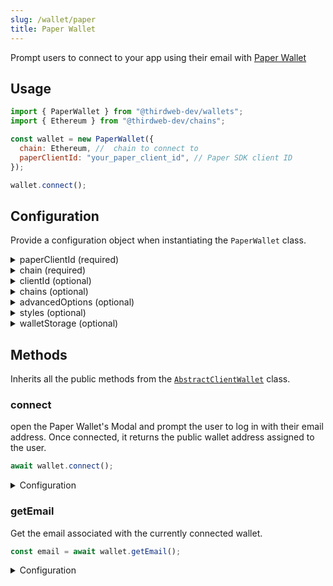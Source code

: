```yaml
---
slug: /wallet/paper
title: Paper Wallet
---
```



Prompt users to connect to your app using their email with [Paper Wallet](https://docs.withpaper.com/reference/embedded-wallet-service-overview)

## Usage

```javascript
import { PaperWallet } from "@thirdweb-dev/wallets";
import { Ethereum } from "@thirdweb-dev/chains";

const wallet = new PaperWallet({
  chain: Ethereum, //  chain to connect to
  paperClientId: "your_paper_client_id", // Paper SDK client ID
});

wallet.connect();
```

## Configuration

Provide a configuration object when instantiating the `PaperWallet` class.

<details>
  <summary>paperClientId (required)</summary>
  <div>

Paper SDK requires a clientId for instantiation. You can create a `clientId` for your app on [paper.xyz](https://paper.xyz/product/wallet)

Must be a `string`.

</div>
</details>

<details>
  <summary>chain (required)</summary>
  <div>

The chain to connect to by default.

Must be a `Chain` object, from the [`@thirdweb-dev/chains`](https://www.npmjs.com/package/@thirdweb-dev/chains) package.

</div>
</details>

<details>
  <summary>clientId (optional)</summary>
  <div>

Provide `clientId` to use the thirdweb RPCs for given `chains`

You can create a client ID for your application from [thirdweb dashboard](https://thirdweb.com/create-api-key).

</div>
</details>

<details>
  <summary>chains (optional)</summary>
  <div>

Provide an array of chains you want to support.

Must be an array of `Chain` objects, from the [`@thirdweb-dev/chains`](https://www.npmjs.com/package/@thirdweb-dev/chains) package.

</div>
</details>

<details>
  <summary>advancedOptions (optional)</summary>
  <div>

Advanced options for Paper SDK.

```ts
advancedOptions: {
  recoveryShareManagement?: 'AWS_MANAGED' | 'USER_MANAGED'
}
```

`recoveryShareManagement` indicates who should be in charge of managing the user's recovery share. Choosing `"AWS_MANAGED"` is the easiest to get started and is generally what we recommend. For more information, see [managing the user's recovery share](https://docs.withpaper.com/reference/managing-the-users-recovery-share)

</div>
</details>

<details>
  <summary>styles (optional)</summary>
  <div>

customize the UI component of Paper SDK.

```ts
styles: {
  // The roundness of buttons.
  borderRadius?: string,
  // The background color of the UI components.
  colorBackground?: string,
  // The button and link color of the UI components.
  colorPrimary?: string,
  // The text color of the UI components.
  colorText?: string,
  // The font family of the UI components.
  fontFamily?: string,
  // background color of the input fields
  inputBackgroundColor?: string,
  // border color of the input fields
  inputBorderColor?: string,
}
```

</div>
</details>

<details>
  <summary>walletStorage (optional)</summary>
  <div>

The wallet needs to store data in persistent storage. By default `localStorage` is used. If you want to use a different storage, you can pass it in the `walletStorage` option.

Must be an object conforming to the `AsyncStorage` interface:

```typescript
export interface AsyncStorage {
  getItem(key: string): Promise<string | null>;
  setItem(key: string, value: string): Promise<void>;
  removeItem(key: string): Promise<void>;
}
```

Example:

```javascript
import { PaperWallet } from "@thirdweb-dev/wallets";

const wallet = new PaperWallet({
  // ... other required config

  // highlight-start
  walletStorage: {
    getItem: (key) => {
      // Implement your own storage logic here
    },
    removeItem: (key) => {
      // Implement your own storage logic here
    },
    setItem: (key, value) => {
      // Implement your own storage logic here
    },
  },
  // highlight-end
});
```

</div>
</details>

## Methods

Inherits all the public methods from the [`AbstractClientWallet`](interfaces/abstract-client-wallet) class.

### connect

open the Paper Wallet's Modal and prompt the user to log in with their email address. Once connected, it returns the public wallet address assigned to the user.

```ts
await wallet.connect();
```

<details>
  <summary>Configuration</summary>
  <div>

```typescript
connect(options?: {
  email?: string,
  chainId?: number
}): Promise<string>;
```

<details>
  <summary>email (optional)</summary>
  <div>

If `email` is not provided, the user will be prompted to enter their email address or sign in with a Google account. Once the user enters the email address or signs in with a Google account, an OTP will be sent to the user's email address. Once the user enters the OTP, the wallet will be connected.

If the `email` is provided, the user will be directly shown the OTP screen, the user will not be prompted to enter their email.

</div>
</details>

<details>
  <summary>chainId (optional)</summary>
  <div>

If chainId is provided, the wallet will be connected to the network with the given chainId, else it will be connected to the Ethereum Mainnet.

</div>
</details>

#### Return Value

Returns a `string` containing the user's assigned public wallet address.

</div>
</details>

### getEmail

Get the email associated with the currently connected wallet.

```javascript
const email = await wallet.getEmail();
```

<details>
  <summary>Configuration</summary>
  <div>

#### Return Value

Returns a `string` containing the email.

```typescript
string;
```

</div>
</details>
